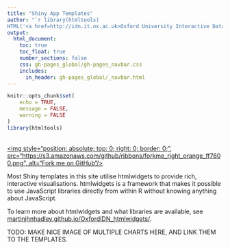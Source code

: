 ```yaml
---
title: "Shiny App Templates"
author: "`r library(htmltools)
HTML('<a href=http://idn.it.ox.ac.uk>Oxford University Interactive Data Network</a>')`"
output: 
  html_document:
    toc: true
    toc_float: true
    number_sections: false
    css: gh-pages_global/gh-pages_navbar.css
    includes:
      in_header: gh-pages_global/_navbar.html
---
```

```r
knitr::opts_chunk$set(
	echo = TRUE,
	message = FALSE,
	warning = FALSE
)
library(htmltools)
```

<a href="https://github.com/martinjhnhadley/OxfordIDN_Shiny-App-Templates" target="blank">  
<img style="position: absolute; top: 0; right: 0; border: 0;",
             src="https://s3.amazonaws.com/github/ribbons/forkme_right_orange_ff7600.png",
             alt="Fork me on GitHub"/>
</a>

Most Shiny templates in this site utilise htmlwidgets to provide rich, interactive visualisations. htmlwidgets is a framework that makes it possible to use JavaScript libraries directly from within R without knowing anything about JavaScript.

To learn more about htmlwidgets and what libraries are available, see [martinjhnhadley.github.io/OxfordIDN_htmlwidgets/](http://martinjhnhadley.github.io/OxfordIDN_htmlwidgets/).

TODO: MAKE NICE IMAGE OF MULTIPLE CHARTS HERE, AND LINK THEM TO THE TEMPLATES.

